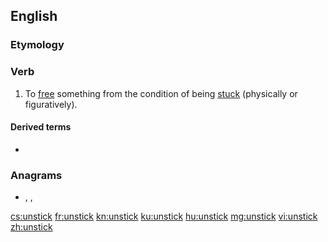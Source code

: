 ==English==

===Etymology===
{{prefix|en|un|stick}}

===Verb===
{{en-verb|unsticks|unsticking|unstuck}}

# To [[free]] something from the condition of being [[stuck]] (physically or figuratively).

====Derived terms====
* {{l|en|come unstuck}}

===Anagrams===
* {{l|en|tucks in}}, {{l|en|tunicks}}, {{l|en|unticks}}

[[cs:unstick]]
[[fr:unstick]]
[[kn:unstick]]
[[ku:unstick]]
[[hu:unstick]]
[[mg:unstick]]
[[vi:unstick]]
[[zh:unstick]]